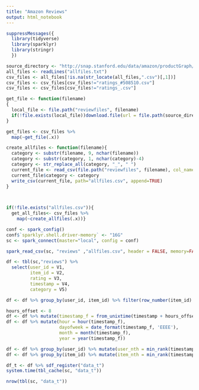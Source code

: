 ```yaml
---
title: "Amazon Reviews"
output: html_notebook
---
```


```r
suppressMessages({
  library(tidyverse)
  library(sparklyr)
  library(stringr)
  })
```

```r
source_directory <- "http://snap.stanford.edu/data/amazon/productGraph/categoryFiles"
all_files <- readLines("allfiles.txt")
csv_files <- all_files[!is.na(str_locate(all_files,".csv")[,1])]
csv_files <- csv_files[csv_files!="ratings_#508510.csv"] 
csv_files <- csv_files[csv_files!="ratings_.csv"] 
```


```r
get_file <- function(filename)
{
  local_file <- file.path("reviewfiles", filename)
  if(!file.exists(local_file))download.file(url = file.path(source_directory, filename), destfile = local_file)
}

get_files <- csv_files %>%
  map(~get_file(.x))

```

```r

create_allfiles <- function(filename){
  category <- substr(filename, 9, nchar(filename))
  category <- substr(category, 1, nchar(category)-4)
  category <- str_replace_all(category, "_", " ")
  current_file <- read_csv(file.path("reviewfiles", filename), col_names=FALSE)
  current_file$category <- category
  write_csv(current_file, path="allfiles.csv", append=TRUE)
}
  


if(!file.exists("allfiles.csv")){
  get_all_files<- csv_files %>%
    map(~create_allfiles(.x))}
```

```r
conf <- spark_config()
conf$`sparklyr.shell.driver-memory` <- "16G"
sc <- spark_connect(master="local", config = conf)
```

```r

spark_read_csv(sc, "reviews" ,"allfiles.csv", header = FALSE, memory=FALSE, repartition = 14) 

```

```r

df <- tbl(sc,"reviews") %>%
  select(user_id = V1,
         item_id = V2,
         rating = V3,
         timestamp = V4,
         category = V5)

df <- df %>% group_by(user_id, item_id) %>% filter(row_number(item_id) == 1) %>% ungroup()

hours_offset <- 8
df <- df %>% mutate(timestamp_f = from_unixtime(timestamp + hours_offset*60*60))
df <- df %>% mutate(hour = hour(timestamp_f),
                    dayofweek = date_format(timestamp_f, 'EEEE'),
                    month = month(timestamp_f),
                    year = year(timestamp_f))

df <- df %>% group_by(user_id) %>% mutate(user_nth = min_rank(timestamp)) %>% ungroup()
df <- df %>% group_by(item_id) %>% mutate(item_nth = min_rank(timestamp)) %>% ungroup()

df_t <- df %>% sdf_register("data_t")
system.time(tbl_cache(sc, "data_t"))

nrow(tbl(sc, "data_t"))
```